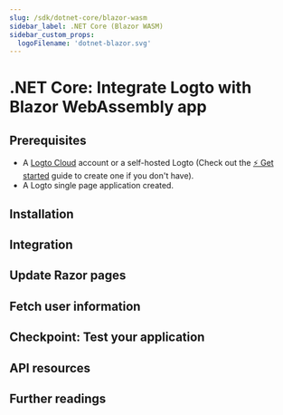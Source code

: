 ```yaml
---
slug: /sdk/dotnet-core/blazor-wasm
sidebar_label: .NET Core (Blazor WASM)
sidebar_custom_props:
  logoFilename: 'dotnet-blazor.svg'
---
```




# .NET Core: Integrate Logto with Blazor WebAssembly app

<GuideTip />

## Prerequisites

- A [Logto Cloud](https://cloud.logto.io) account or a self-hosted Logto (Check out the [⚡ Get started](../../../docs/tutorials/get-started/) guide to create one if you don't have).
- A Logto single page application created.

## Installation

<Installation />

## Integration

<Integration />

## Update Razor pages

<UpdateRazorPages />

## Fetch user information

<FetchUserInformation />

## Checkpoint: Test your application

<TestYourApplication />

## API resources

<ApiResources />

## Further readings

<FurtherReadings />
